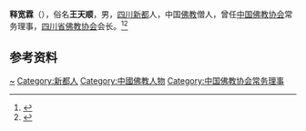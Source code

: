 '''释宽霖'''（{{bd|1905年||1999年|}}），俗名'''王天顺'''，男，[[四川|四川]][[新都县|新都]]人，中国[[佛教|佛教]]僧人，曾任[[中国佛教协会|中国佛教协会]]常务理事，[[四川省佛教协会|四川省佛教协会]]会长。<ref>{{Cite book|title=四川百科全书|author=《四川百科全书》编纂委员会编|publisher=四川辞书出版社|year=1997|isbn=|location=成都|pages=}}</ref><ref>{{Cite web|title=宽霖|url=https://fo.ifeng.com/special/gaosengyi/ziliao/detail_2010_08/23/2143043_0.shtml|accessdate=2020-11-12|work=凤凰佛教}}</ref>

== 参考资料 ==
{{reflist}}

{{中国人物小作品}}
{{Navboxes 
| title  = 宽霖在[[中国佛教协会|中国佛教协会]]的职务
| list1  =
{{中国佛教协会第四届理事会}}
{{中国佛教协会第五届理事会}}
}}

{{Authority control}}
{{DEFAULTSORT:Shi}}
[[Category:王姓|~]]
[[Category:新都人|Category:新都人]]
[[Category:中國佛教人物|Category:中國佛教人物]]
[[Category:中国佛教协会常务理事|Category:中国佛教协会常务理事]]